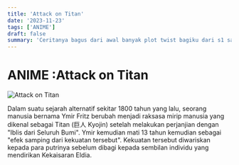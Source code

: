 ```yaml
---
title: 'Attack on Titan'
date: '2023-11-23'
tags: ['ANIME']
draft: false
summary: 'Ceritanya bagus dari awal banyak plot twist bagiku dari s1 sampai s3 itu sangat enak banget di tonnton tetapi untuk ending nya yaitu s4 bagi saya tidak , itu membuatku sedihh '
---
```


# ANIME :Attack on Titan

![Attack on Titan](/static/images/aot.jpg)

Dalam suatu sejarah alternatif sekitar 1800 tahun yang lalu, seorang manusia bernama Ymir Fritz berubah menjadi raksasa mirip manusia yang dikenal sebagai Titan (巨人 Kyojin) setelah melakukan perjanjian dengan "Iblis dari Seluruh Bumi". Ymir kemudian mati 13 tahun kemudian sebagai "efek samping dari kekuatan tersebut". Kekuatan tersebut diwariskan kepada para putrinya sebelum dibagi kepada sembilan individu yang mendirikan Kekaisaran Eldia.

